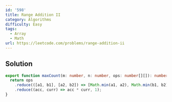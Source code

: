 ```yaml
---
id: '598'
title: Range Addition II
category: Algorithms
difficulty: Easy
tags:
  - Array
  - Math
url: https://leetcode.com/problems/range-addition-ii
---
```


## Solution

```typescript filename="solution.ts" copy
export function maxCount(m: number, n: number, ops: number[][]): number {
  return ops
    .reduce(([a1, b1], [a2, b2]) => [Math.min(a1, a2), Math.min(b1, b2)], [m, n])
    .reduce((acc, curr) => acc * curr, 1);
}
```
